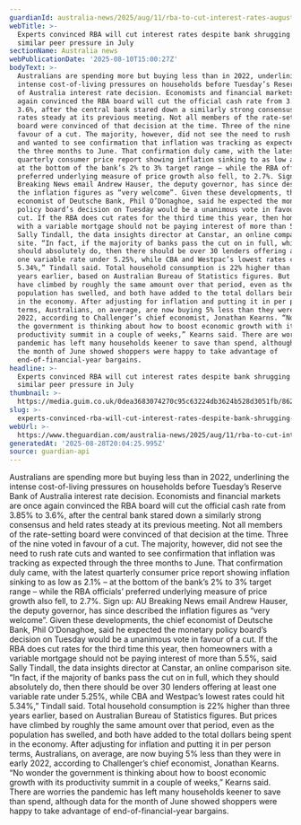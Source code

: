 ```yaml
---
guardianId: australia-news/2025/aug/11/rba-to-cut-interest-rates-august-experts-predict
webTitle: >-
  Experts convinced RBA will cut interest rates despite bank shrugging off
  similar peer pressure in July
sectionName: Australia news
webPublicationDate: '2025-08-10T15:00:27Z'
bodyText: >-
  Australians are spending more but buying less than in 2022, underlining the
  intense cost-of-living pressures on households before Tuesday’s Reserve Bank
  of Australia interest rate decision. Economists and financial markets are once
  again convinced the RBA board will cut the official cash rate from 3.85% to
  3.6%, after the central bank stared down a similarly strong consensus and held
  rates steady at its previous meeting. Not all members of the rate-setting
  board were convinced of that decision at the time. Three of the nine voted in
  favour of a cut. The majority, however, did not see the need to rush rate cuts
  and wanted to see confirmation that inflation was tracking as expected through
  the three months to June. That confirmation duly came, with the latest
  quarterly consumer price report showing inflation sinking to as low as 2.1% –
  at the bottom of the bank’s 2% to 3% target range – while the RBA officials’
  preferred underlying measure of price growth also fell, to 2.7%. Sign up: AU
  Breaking News email Andrew Hauser, the deputy governor, has since described
  the inflation figures as “very welcome”. Given these developments, the chief
  economist of Deutsche Bank, Phil O’Donaghoe, said he expected the monetary
  policy board’s decision on Tuesday would be a unanimous vote in favour of a
  cut. If the RBA does cut rates for the third time this year, then homeowners
  with a variable mortgage should not be paying interest of more than 5.5%, said
  Sally Tindall, the data insights director at Canstar, an online comparison
  site. “In fact, if the majority of banks pass the cut on in full, which they
  should absolutely do, then there should be over 30 lenders offering at least
  one variable rate under 5.25%, while CBA and Westpac’s lowest rates could hit
  5.34%,” Tindall said. Total household consumption is 22% higher than three
  years earlier, based on Australian Bureau of Statistics figures. But prices
  have climbed by roughly the same amount over that period, even as the
  population has swelled, and both have added to the total dollars being spent
  in the economy. After adjusting for inflation and putting it in per person
  terms, Australians, on average, are now buying 5% less than they were in early
  2022, according to Challenger’s chief economist, Jonathan Kearns. “No wonder
  the government is thinking about how to boost economic growth with its
  productivity summit in a couple of weeks,” Kearns said. There are worries the
  pandemic has left many households keener to save than spend, although data for
  the month of June showed shoppers were happy to take advantage of
  end-of-financial-year bargains.
headline: >-
  Experts convinced RBA will cut interest rates despite bank shrugging off
  similar peer pressure in July
thumbnail: >-
  https://media.guim.co.uk/0dea3683074270c95c63224db3624b528d3051fb/862_0_5571_4459/500.jpg
slug: >-
  experts-convinced-rba-will-cut-interest-rates-despite-bank-shrugging-off-similar-peer-pressure-in-july
webUrl: >-
  https://www.theguardian.com/australia-news/2025/aug/11/rba-to-cut-interest-rates-august-experts-predict
generatedAt: '2025-08-28T20:04:25.995Z'
source: guardian-api
---
```

Australians are spending more but buying less than in 2022, underlining the intense cost-of-living pressures on households before Tuesday’s Reserve Bank of Australia interest rate decision. Economists and financial markets are once again convinced the RBA board will cut the official cash rate from 3.85% to 3.6%, after the central bank stared down a similarly strong consensus and held rates steady at its previous meeting. Not all members of the rate-setting board were convinced of that decision at the time. Three of the nine voted in favour of a cut. The majority, however, did not see the need to rush rate cuts and wanted to see confirmation that inflation was tracking as expected through the three months to June. That confirmation duly came, with the latest quarterly consumer price report showing inflation sinking to as low as 2.1% – at the bottom of the bank’s 2% to 3% target range – while the RBA officials’ preferred underlying measure of price growth also fell, to 2.7%. Sign up: AU Breaking News email Andrew Hauser, the deputy governor, has since described the inflation figures as “very welcome”. Given these developments, the chief economist of Deutsche Bank, Phil O’Donaghoe, said he expected the monetary policy board’s decision on Tuesday would be a unanimous vote in favour of a cut. If the RBA does cut rates for the third time this year, then homeowners with a variable mortgage should not be paying interest of more than 5.5%, said Sally Tindall, the data insights director at Canstar, an online comparison site. “In fact, if the majority of banks pass the cut on in full, which they should absolutely do, then there should be over 30 lenders offering at least one variable rate under 5.25%, while CBA and Westpac’s lowest rates could hit 5.34%,” Tindall said. Total household consumption is 22% higher than three years earlier, based on Australian Bureau of Statistics figures. But prices have climbed by roughly the same amount over that period, even as the population has swelled, and both have added to the total dollars being spent in the economy. After adjusting for inflation and putting it in per person terms, Australians, on average, are now buying 5% less than they were in early 2022, according to Challenger’s chief economist, Jonathan Kearns. “No wonder the government is thinking about how to boost economic growth with its productivity summit in a couple of weeks,” Kearns said. There are worries the pandemic has left many households keener to save than spend, although data for the month of June showed shoppers were happy to take advantage of end-of-financial-year bargains.
